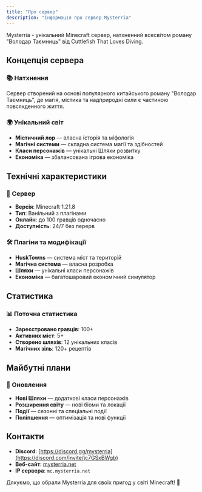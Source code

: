 ```yaml
---
title: "Про сервер"
description: "Інформація про сервер Mysterria"
---
```


Mysterria - унікальний Minecraft сервер, натхненний всесвітом роману "Володар Таємниць" від Cuttlefish That Loves Diving.

## Концепція сервера

### 📚 Натхнення
Сервер створений на основі популярного китайського роману "Володар Таємниць", де магія, містика та надприродні сили є частиною повсякденного життя.

### 🌍 Унікальний світ
- **Містичний лор** — власна історія та міфологія
- **Магічні системи** — складна система магії та здібностей
- **Класи персонажів** — унікальні Шляхи розвитку
- **Економіка** — збалансована ігрова економіка

## Технічні характеристики

### 🔧 Сервер
- **Версія**: Minecraft 1.21.8
- **Тип**: Ванільний з плагінами
- **Онлайн**: до 100 гравців одночасно
- **Доступність**: 24/7 без перерв

### 🛠️ Плагіни та модифікації
- **HuskTowns** — система міст та територій
- **Магічна система** — власна розробка
- **Шляхи** — унікальні класи персонажів
- **Економіка** — багатошаровий економічний симулятор

## Статистика

### 📊 Поточна статистика
- **Зареєстровано гравців**: 100+
- **Активних міст**: 5+
- **Створено шляхів**: 12 унікальних класів
- **Магічних зіль**: 120+ рецептів

## Майбутні плани

### 🚀 Оновлення
- **Нові Шляхи** — додаткові класи персонажів
- **Розширення світу** — нові біоми та локації
- **Події** — сезонні та спеціальні події
- **Поліпшення** — оптимізація та нові функції

## Контакти

- **Discord**: [https://discord.gg/mysterria](https://discord.com/invite/jc7GSxBWgb)
- **Веб-сайт**: [mysterria.net](https://mysterria.net)
- **IP сервера**: `mc.mysterria.net`

Дякуємо, що обрали Mysterria для своїх пригод у світі Minecraft! 🌟